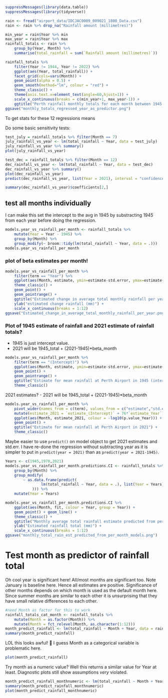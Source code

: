 
```{r}
suppressMessages(library(data.table))
suppressMessages(library(tidyverse))
```

```{r}
rain <- fread("airport_data/IDCJAC0009_009021_1800_Data.csv")
rain <- rain %>% drop_na("Rainfall amount (millimetres)")
```

```{r}
min_year = rain$Year %>% min
max_year = rain$Year %>% max
rainfall_totals <- rain %>% 
	group_by(Year, Month) %>% 
	summarise(total_rainfall = sum(`Rainfall amount (millimetres)`))

rainfall_totals %>% 
	filter(Year != 1944, Year != 2022) %>% 
	ggplot(aes(Year, total_rainfall)) + 
	facet_grid(cols=vars(Month)) +
	geom_point(alpha = 0.5) +
	geom_smooth(method="lm", colour = "red") +
	theme_classic() +
	theme(axis.text.x=element_text(angle=60,hjust=1)) +
	scale_x_continuous(breaks = c(min_year+1, max_year-1)) +
	ggtitle("Perth rainfall monthly totals for each month between 1945 and 2021")
ggsave("monthly_totals_regressed_year_as_predictor.png")
```

To get stats for these 12 regressions means 

Do some basic sensitivity tests:

```{r}
test_july = rainfall_totals %>% filter(Month == 7)
july_rainfall_vs_year <- lm(total_rainfall ~ Year, data = test_july)
july_rainfall_vs_year %>% summary()
plot(july_rainfall_vs_year)
```

```{r}
test_dec = rainfall_totals %>% filter(Month == 12)
dec_rainfall_vs_year <- lm(total_rainfall ~ Year, data = test_dec)
dec_rainfall_vs_year %>% summary()
plot(dec_rainfall_vs_year)
predict(dec_rainfall_vs_year, list(Year = 2021), interval = "confidence")
```

```{r}
summary(dec_rainfall_vs_year)$coefficients[2,]
```


## test all months individually

I can make this set the intercept to the avg in 1945 by substracting 1945 from each year before doing the regression.

```{r}
models.year_vs_rainfall_per_month <- rainfall_totals %>% 
	mutate(Year = Year - 1945) %>% 
	group_by(Month) %>% 
	group_modify(~ broom::tidy(lm(total_rainfall ~ Year, data = .)))
models.year_vs_rainfall_per_month
```

### plot of beta estimates per month!

```{r}
models.year_vs_rainfall_per_month %>% 
	filter(term == "Year") %>% 
	ggplot(aes(Month, estimate, ymin=estimate-std.error, ymax=estimate+std.error, colour = -log10(p.value))) + 
	theme_classic() +
	geom_point() +
	geom_pointrange() +
	ggtitle("Estimated change in average total monthly rainfall per year") +
	ylab("estimated change rainfall (mm)") +
	scale_x_continuous(breaks = 1:12)
ggsave("Estimated_change_in_average_total_monthly_rainfall_per_year.png")
```



### Plot of 1945 estimate of rainfall and 2021 estimate of rainfall totals?

- 1945 is just intercept value.
- 2021 will be 1945_total + (2021-1945)*beta_month

```{r}
models.year_vs_rainfall_per_month %>% 
	filter(term == "(Intercept)") %>% 
	ggplot(aes(Month, estimate, ymin=estimate-std.error, ymax=estimate+std.error, colour = -log10(p.value))) + 
	geom_point() +
	geom_pointrange() +
	ggtitle("Estimate for mean rainfall at Perth Airport in 1945 (intercept estimates)") +
	theme_classic()
```

2021 estimates?
- 2021 will be 1945_total + (2021-1945)*beta_month

```{r}
models.year_vs_rainfall_per_month %>% 
	pivot_wider(names_from = c(term), values_from = c("estimate","std.error","statistic","p.value")) %>% 
	mutate(estimate_2021 = `estimate_(Intercept)` + 76*`estimate_Year`) %>% 
	ggplot(aes(Month, estimate_2021, colour = -log10(p.value_Year))) + 
	geom_point() +
	ggtitle("Estimate for mean rainfall at Perth Airport in 2021") +
	theme_classic()
```

Maybe easier to use `predict()` on model object to get 2021 estimates and std.err. I have re-done the regression without subtracting year as it is simpler to put in `predict(year = 2021)` than as `predict(year = 2021-1945)`.

```{r}
Years <- c(1945,1970,2021)
models.year_vs_rainfall_per_month.predictions.CI <- rainfall_totals %>% 
	group_by(Month) %>% 
	group_modify(
		~ as.data.frame(predict(
				lm(total_rainfall ~ Year, data = .), list(Year = Years), interval = "confidence"
			))) %>% 
	mutate(Year = Years)

models.year_vs_rainfall_per_month.predictions.CI %>% 
	ggplot(aes(Month, fit, colour = Year, group = Year)) + 
	geom_point() + geom_line() +
	theme_classic() +
	ggtitle("Monthly average total rainfall estimate predicted from per month model\nfor 1945, 1970, and 2021 (Perth Airport)") +
	ylab("Estimated rainfall total (mm)") +
	scale_x_continuous(breaks = 1:12)
ggsave("monthly_total_rain_est_predicted_from_per_month_models.png")
```




# Test month as predictor of rainfall total

Oh cool year is significant here!
All/most months are significant too. Note January is baseline here. Hence all estimates are positive. Significance of other months depends on which month is used as the default month here. Since summer months are similar to each other it is unsurprising that they have small relative differences to each other.
```{r}
#need Month as factor for this to work
rainfall_totals_cat_month <- rainfall_totals %>% 
	mutate(Month = as.factor(Month)) %>% 
	mutate(Month = fct_relevel(Month, as.character(1:12)))
month_predict_rainfall <- lm(total_rainfall ~ Month + Year, data = rainfall_totals_cat_month)
summary(month_predict_rainfall)
```

LOL this looks awful! 🤣 I guess Month as a categorical variable is problematic here.

```{r}
plot(month_predict_rainfall)
```

Try month as a numeric value? Well this returns a similar value for Year at least. Diagnostic plots still show assumptions *very* violated.

```{r}
month_predict_rainfall_monthnumeric <- lm(total_rainfall ~ Month + Year, data = rainfall_totals)
summary(month_predict_rainfall_monthnumeric)
plot(month_predict_rainfall_monthnumeric)
```



